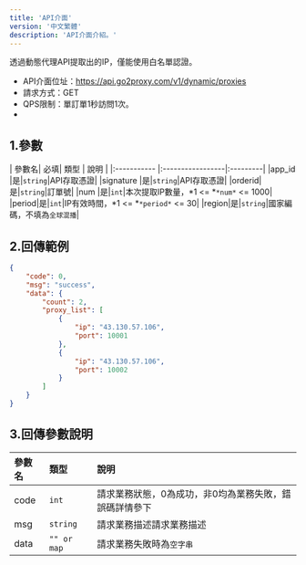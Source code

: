 ```yaml
---
title: 'API介面'
version: '中文繁體'
description: 'API介面介紹。'
---
```


<Note>透過動態代理API提取出的IP，僅能使用白名單認證。</Note>

- API介面位址：https://api.go2proxy.com/v1/dynamic/proxies
- 請求方式：GET
- QPS限制：單訂單1秒訪問1次。
- 
## 1.參數
| 參數名| 必填| 類型   | 說明   |
|:-----------  |:-----------------|:---------|
|app_id |是|`string`|API存取憑證|
|signature |是|`string`|API存取憑證|
|orderid|是|`string`|訂單號|
|num |是|`int`|本次提取IP數量，*1 <= *`*num*` <= 1000|
|period|是|`int`|IP有效時間，*1 <= *`*period*` <= 30|
|region|是|`string`|國家編碼，不填為`全球混播`|

## 2.回傳範例
```json 
{
    "code": 0,
    "msg": "success",
    "data": {
        "count": 2,
        "proxy_list": [
            {
                "ip": "43.130.57.106",
                "port": 10001
            },
            {
                "ip": "43.130.57.106",
                "port": 10002
            }
        ]
    }
}
```
## 3.回傳參數說明
| 參數名| 類型  | 說明   |
|:-----------  |:-----------------|:---------|
|code |`int`|請求業務狀態，0為成功，非0均為業務失敗，錯誤碼詳情參下|
|msg |`string`|請求業務描述請求業務描述|
|data|`"" or map`|請求業務失敗時為`空字串`|